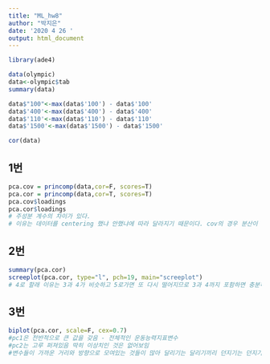 ```yaml
---
title: "ML_hw8"
author: "박지은"
date: '2020 4 26 '
output: html_document
---
```

```r
library(ade4)

data(olympic)
data<-olympic$tab
summary(data)

data$"100"<-max(data$'100') - data$'100'
data$'400'<-max(data$'400') - data$'400'
data$'110'<-max(data$'110') - data$'110'
data$'1500'<-max(data$'1500') - data$'1500'

cor(data)
```

## 1번
```r
pca.cov = princomp(data,cor=F, scores=T)
pca.cor = princomp(data,cor=T, scores=T)
pca.cov$loadings
pca.cor$loadings
# 주성분 계수의 차이가 있다.
# 이유는 데이터를 centering 했냐 안했냐에 따라 달라지기 때문이다. cov의 경우 분산이 큰 1500달리기가 압도적으로 큰 비중을 차지하는 것을 볼 수 있다. 하지만 cor의 경우 골고루 분산된 것을 볼 수 있다.

```

## 2번
```r
summary(pca.cor)
screeplot(pca.cor, type="l", pch=19, main="screeplot")
# 4로 할래 이유는 3과 4가 비슷하고 5로가면 또 다시 떨어지므로 3과 4까지 포함하면 충분히 설명 가능하다고 생각

```

## 3번
```r
biplot(pca.cor, scale=F, cex=0.7)
#pc1은 전반적으로 큰 값을 갖음 - 전체적인 운동능력지표변수
#pc2는 고루 퍼져있음 딱히 이상치인 것은 없어보임
#변수들이 가까운 거리와 방향으로 모여있는 것들이 많아 달리기는 달리기끼리 던지기는 던지기끼리 상관성이 높은 것을 볼 수 있음 

```

